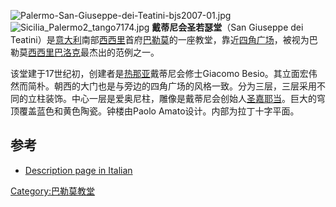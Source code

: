 [[Image:Palermo-San-Giuseppe-dei-Teatini-bjs2007-01.jpg|thumb]]
[[File:Sicilia_Palermo2_tango7174.jpg|thumb]]
'''戴蒂尼会圣若瑟堂'''（San Giuseppe dei Teatini）是[[意大利|意大利]]南部[[西西里|西西里]]首府[[巴勒莫|巴勒莫]]的一座教堂，靠近[[四角广场_(巴勒莫)|四角广场]]，被视为巴勒莫[[西西里巴洛克|西西里巴洛克]]最杰出的范例之一。

该堂建于17世纪初，创建者是[[热那亚|热那亚]]戴蒂尼会修士Giacomo Besio。其立面宏伟然而简朴。朝西的大门也是与旁边的四角广场的风格一致。分为三层，三层采用不同的立柱装饰。中心一层是爱奥尼柱，雕像是戴蒂尼会创始人[[圣嘉耶当|圣嘉耶当]]。巨大的穹顶覆盖蓝色和黄色陶瓷。钟楼由Paolo Amato设计。内部为拉丁十字平面。

==参考==
{{reflist}}
*[http://www.regione.sicilia.it/TURISMO/Web_turismo/it/localita/PA/palermo/monumenti/chiese/teatini.html Description page in Italian] {{Wayback|url=http://www.regione.sicilia.it/TURISMO/Web_turismo/it/localita/PA/palermo/monumenti/chiese/teatini.html |date=20051128002534 }}

{{coord|38|06|55|N|13|21|42|E|region:IT-PA_type:landmark_source:dewiki|display=title}}

[[Category:巴勒莫教堂|Category:巴勒莫教堂]]